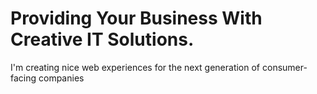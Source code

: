 # Providing Your Business With Creative IT Solutions.

I'm creating nice web experiences for the next generation of consumer-facing companies